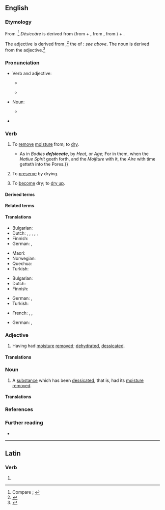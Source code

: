 ==English==
{{was wotd|2019|April|30}}

===Etymology===
From {{der|en|la|dēsiccāre||to dry completely, dry up}} {{suffix|en||ate|t2=''verb suffix indicating acting in the specified manner''}}.<ref>Compare {{R:OED Online|part of speech=v|id=50817|date=1895|nodot=yes}}; {{R:Oxford Dictionaries Online}}</ref> ''Dēsiccāre'' is derived from {{m|la|dēsiccō||to dessicate, dry up; to drain dry}} (from {{m|la|dē-||''prefix meaning ‘completely, to exhaustion’''}} + {{m|la|siccō||to dry; to drain, exhaust}}, from {{m|la|siccus||dry}}, from {{der|en|ine-pro|*seyk-}}) + {{m|la|-āre}}.

The adjective is derived from {{der|en|la|dēsiccātus||dried up}},<ref>{{R:OED Online|part of speech=adj|id=50816|date=1895}}</ref> the {{glossary|perfect}} {{glossary|passive}} {{glossary|participle}} of {{m|la|dēsiccō}}: ''see above''. The noun is derived from the adjective.<ref>{{R:OED Online|part of speech=n|id=50815|date=1972}}</ref>

===Pronunciation===
* Verb and adjective:
** {{a|RP}} {{IPA|/ˈdɛsɪkeɪt/|/dɪˈsɪkeɪt/|qual2=archaic|lang=en}}
** {{a|GA}} {{IPA|/ˈdɛsɪkeɪt/|lang=en}}
* Noun:
** {{a|RP|GA}} {{IPA|/ˈdɛsɪkət/|lang=en}}
* {{hyphenation|de|sic|cate|lang=en}}

===Verb===
{{en-verb|desiccat}}

# {{lb|en|transitive}} To [[remove#Verb|remove]] [[moisture]] from; to [[dry#Verb|dry]]. {{defdate|from late 16th c.}}
#: {{synonyms|en|dehydrate|exiccate|q2=obsolete|exsiccate|parch}}
#: {{antonyms|en|hydrate|moisten|moisturize|wet}}
#* {{RQ:Bacon Sylva Sylvarum|century=IX|chapter=Experiment Solitary Touching the Two Kinds of Pneumaticals in Bodies|page=215|para=842|passage={{...}} As in ''Bodies '''deſsiccate''''', by ''Heat'', or ''Age''; For in them, when the ''Natiue Spirit'' goeth forth, and the ''Moiſture'' with it, the ''Aire'' with time getteth into the Pores.}}
# {{lb|en|transitive}} To [[preserve#Verb|preserve]] by drying. {{defdate|from late 16th c.}}
# {{lb|en|intransitive|rare}} To [[become]] dry; to [[dry up]].

====Derived terms====
{{der3|lang=en|title=Terms derived from ''dessicate'' (verb)|[[desiccated]] {{qualifier|adjective}}|desiccated coconut|desiccatedly|desiccation|desiccative|desiccator}}

====Related terms====
{{rel3|lang=en|title=Terms related to ''dessicate'' (verb)|desiccant|[[desiccating]] {{qualifier|adjective, noun}}|[[exiccate]], [[exiccation]] {{qualifier|obsolete}}|exsiccant|exsiccate|exsiccation|exsiccative|exsiccator}}

====Translations====
{{trans-top-also|to remove moisture from|dry}}
* Bulgarian: {{t+|bg|изсушавам}}
* Dutch: {{t+|nl|drogen}}, {{t+|nl|dehydreren}}, {{t|nl|deshydrateren}}, {{t+|nl|ontwateren}}, {{t+|nl|uitdrogen}}, {{t+|nl|verdrogen}}
* Finnish: {{t+|fi|kuivata}}
* German: {{t+|de|trocknen}}, {{t+|de|dörren}}
{{trans-mid}}
* Maori: {{t|mi|whakatārehe}}
* Norwegian: {{t|no|å tørke}}
* Quechua: {{t|qu|ch'akichiy}}
* Turkish: {{t+|tr|kurumak}}
{{trans-bottom}}

{{trans-top|to preserve by drying}}
* Bulgarian: {{t+|bg|суша}}
* Dutch: {{t+|nl|drogen}}
* Finnish: {{t+|fi|kuivata}}
{{trans-mid}}
* German: {{t+|de|trocknen}}, {{t+|de|dörren}}
* Turkish: {{t+|tr|kurutmak}}
{{trans-bottom}}

{{checktrans-top}}
* French: {{t+check|fr|secher}}, {{t+check|fr|déshydrater}}, {{t-check|fr|[[mettre]] [[à sec]]}} <!-- was "[[mettre]] [[à sec]]" - assumed sum-of-parts; if an idiom, remove the wikilinks to the individual words. see [[User:Kephir/gadgets/xte#Translation_fixing]] -->
{{trans-mid}}
* German: {{t+check|de|trocknen}}, {{t-check|de|dehydratieren}}
{{trans-bottom}}

===Adjective===
{{en-adj}}

# Having had [[moisture]] [[remove#Verb|removed]]; [[dehydrated#Adjective|dehydrated]], [[dessicated#Adjective|dessicated]].
#: {{synonyms|en|dried}}

====Translations====
{{trans-top-also|having had moisture removed|dehydrated|dessicated}}
{{trans-mid}}
{{trans-bottom}}

===Noun===
{{en-noun}}

# A [[substance]] which has been [[#Verb|dessicated]], that is, had its [[moisture]] [[remove#Verb|removed]].

====Translations====
{{trans-top|substance which has been dessicated}}
{{trans-mid}}
{{trans-bottom}}

===References===
<references />

===Further reading===
* {{pedia|dessication}}

----

==Latin==

===Verb===
{{la-verb-form|dēsiccāte}}

# {{inflection of|dēsiccō||2|p|pres|actv|impr|lang=la}}